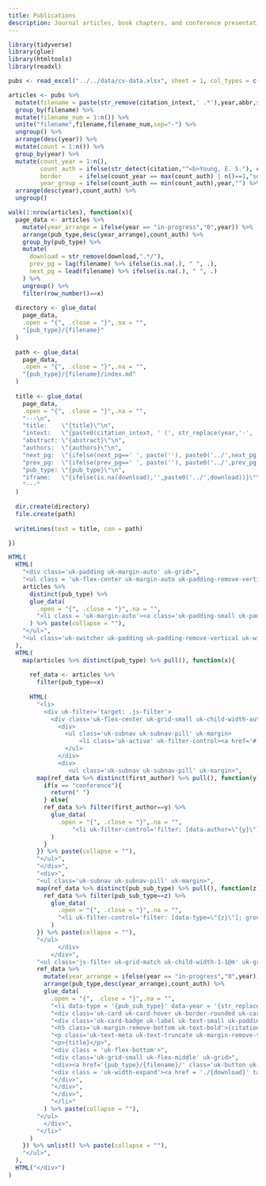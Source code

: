 ```yaml
---
title: Publications
description: Journal articles, book chapters, and conference presentations
---
```


```r
library(tidyverse)
library(glue)
library(htmltools)
library(readxl)
```

```r
pubs <- read_excel("../../data/cv-data.xlsx", sheet = 1, col_types = c("text"))

articles <- pubs %>% 
  mutate(filename = paste(str_remove(citation_intext,' .*'),year,abbr,sep='-') %>% str_remove_all('&') %>% str_replace('  | ','-') %>% str_to_lower()) %>%
  group_by(filename) %>%
  mutate(filename_num = 1:n()) %>%
  unite("filename",filename,filename_num,sep="-") %>%
  ungroup() %>% 
  arrange(desc(year)) %>% 
  mutate(count = 1:n()) %>% 
  group_by(year) %>%
  mutate(count_year = 1:n(),
         count_auth = ifelse(str_detect(citation,"^<b>Young, E. S."), count*-1, count_year),
         border     = ifelse(count_year == max(count_auth) | n()==1,"solid","none"),
         year_group = ifelse(count_auth == min(count_auth),year,"") %>% str_replace("-"," ")) %>% 
  arrange(desc(year),count_auth) %>% 
  ungroup()

walk(1:nrow(articles), function(x){
  page_data <- articles %>%
    mutate(year_arrange = ifelse(year == "in-progress","0",year)) %>% 
    arrange(pub_type,desc(year_arrange),count_auth) %>% 
    group_by(pub_type) %>% 
    mutate(
      download = str_remove(download,".*/"),
      prev_pg = lag(filename) %>% ifelse(is.na(.), " ", .),
      next_pg = lead(filename) %>% ifelse(is.na(.), " ", .)
    ) %>% 
    ungroup() %>% 
    filter(row_number()==x)
  
  directory <- glue_data(
    page_data,
    .open = "{", .close = "}",.na = "",
    "{pub_type}/{filename}"
  )
  
  path <- glue_data(
    page_data,
    .open = "{", .close = "}",.na = "",
    "{pub_type}/{filename}/index.md"
  )
  
  title <- glue_data(
    page_data,
    .open = "{", .close = "}",.na = "",
    "---\n",
    "title:    \"{title}\"\n",
    "intext:   \"{paste0(citation_intext, ' (', str_replace(year,'-', ' '), ')')}\"\n",
    "abstract: \"{abstract}\"\n",
    "authors:  \"{authors}\"\n",
    "next_pg:  \"{ifelse(next_pg==' ', paste(''), paste0('../',next_pg,'/'))}\"\n",
    "prev_pg:  \"{ifelse(prev_pg==' ', paste(''), paste0('../',prev_pg,'/'))}\"\n",
    "pub_type: \"{pub_type}\"\n",
    "iframe:   \"{ifelse(is.na(download),'',paste0('../',download))}\"\n",
    "---"
  )
  
  dir.create(directory)
  file.create(path)
  
  writeLines(text = title, con = path)

}) 
```

<div class = 'uk-container'>

```r
HTML(  
  HTML(
    "<div class='uk-padding uk-margin-auto' uk-grid>",
    "<ul class = 'uk-flex-center uk-margin-auto uk-padding-remove-vertical' uk-tab>",
    articles %>% 
      distinct(pub_type) %>%
      glue_data(
        .open = "{", .close = "}",.na = "",
        "<li class = 'uk-margin-auto'><a class='uk-padding-small uk-padding-remove-bottom' href='#'>{pub_type}</a></li>"
      ) %>% paste(collapse = ""),
    "</ul>",
    "<ul class='uk-switcher uk-padding uk-padding-remove-vertical uk-width-1-1@m'>"
  ),
  HTML(
    map(articles %>% distinct(pub_type) %>% pull(), function(x){
      
      ref_data <- articles %>% 
        filter(pub_type==x)
      
      HTML(
        "<li>
          <div uk-filter='target: .js-filter'>
            <div class='uk-flex-center uk-grid-small uk-child-width-auto uk-visible@s' uk-grid>
              <div>
                <ul class='uk-subnav uk-subnav-pill' uk-margin>
                    <li class='uk-active' uk-filter-control><a href='#'>All</a></li>
                </ul>
              </div>
              <div>
                 <ul class='uk-subnav uk-subnav-pill' uk-margin>",
        map(ref_data %>% distinct(first_author) %>% pull(), function(y){
          if(x == "conference"){
            return(" ")
          } else{
          ref_data %>% filter(first_author==y) %>% 
            glue_data(
              .open = "{", .close = "}",.na = "",
                  "<li uk-filter-control='filter: [data-author=\"{y}\"]; group: data-author'><a class = 'uk-border-rounded' href='#'>{ifelse(y==1, 'First Authored', 'Co-authored')}</a></li>",
            )
          }
        }) %>% paste(collapse = ""),
        "</ul>",
        "</div>",
        "<div>",
        "<ul class='uk-subnav uk-subnav-pill' uk-margin>",
        map(ref_data %>% distinct(pub_sub_type) %>% pull(), function(z){
          ref_data %>% filter(pub_sub_type==z) %>% 
            glue_data(
              .open = "{", .close = "}",.na = "",
              "<li uk-filter-control='filter: [data-type=\"{z}\"]; group: data-type'><a class = 'uk-border-rounded' href='#'>{z}</a></li>"
            )
        }) %>% paste(collapse = ""),
        "</ul>
              </div>
            </div>",
        "<ul class='js-filter uk-grid-match uk-child-width-1-1@m' uk-grid>",
        ref_data %>%
          mutate(year_arrange = ifelse(year == "in-progress","0",year)) %>% 
          arrange(pub_type,desc(year_arrange),count_auth) %>% 
          glue_data( 
            .open = "{", .close = "}",.na = "",
            "<li data-type = '{pub_sub_type}' data-year = '{str_replace(year,'-',' ')}' data-author = '{first_author}'>",
            "<div class='uk-card uk-card-hover uk-border-rounded uk-card-body'>",
            "<div class='uk-card-badge uk-label uk-text-small uk-padding-small uk-padding-remove-vertical uk-border-rounded uk-visible@s' uk-tooltip='title: {journal}; pos: top'>{abbr}</div>",
            "<h5 class='uk-margin-remove-bottom uk-text-bold'>{citation_intext} ({str_replace(year,'-',' ')})</h5>",
            "<p class='uk-text-meta uk-text-truncate uk-margin-remove-top'>{authors}</p>",
            "<p>{title}</p>",
            "<div class = 'uk-flex-bottom'>",
            "<div class='uk-grid-small uk-flex-middle' uk-grid>",
            "<div><a href='{pub_type}/{filename}/' class='uk-button uk-button-text'>Read More</a></div>",
            "<div class = 'uk-width-expand'><a href = './{download}' target='_blank' class = 'uk-icon-button' uk-icon = 'file-pdf' {ifelse(is.na(download),'hidden','')}></a></div>",
            "</div>",
            "</div>",
            "</div>",
            "</li>"
          ) %>% paste(collapse = ""),
        "</ul>
          </div>",
        "</li>"
      )
    }) %>% unlist() %>% paste(collapse = ""),
    "</ul>",
  ),
  HTML("</div>")
)
```


</div>

<style>
  #article-top h2:after {
    position: absolute;
    content: '';
    width: 40px;
    height: 3px;
    top: 0;
    left: 50%;
    margin-left: -20px;
    background: #f0506e;
  }
</style>